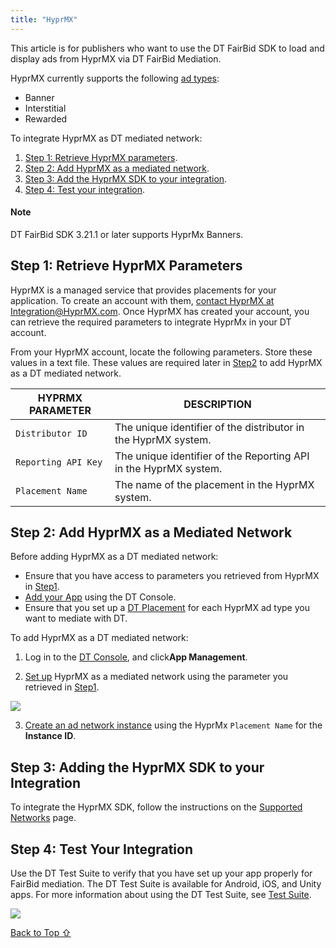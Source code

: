 ```yaml
---
title: "HyprMX"
---
```


This article is for publishers who want to use the DT FairBid SDK to load and display ads from HyprMX via DT FairBid Mediation.

HyprMX currently supports the following [ad types](https://developer.digitalturbine.com/hc/en-us/articles/360010915358-Ad-Types-and-Placement-ID):

* Banner
* Interstitial
* Rewarded

To integrate HyprMX as DT mediated network:

1. [Step 1: Retrieve HyprMX parameters](#h_01HMBM8WEBM2WXN4NDSC65XC51).
2. [Step 2: Add HyprMX as a mediated network](#h_01HMBMW7WQ5T73CWB3J56GETEV).
3. [Step 3: Add the HyprMX SDK to your integration](#h_01HMBMW7WQTXTTNNMYFPBHBZDQ).
4. [Step 4: Test your integration](#h_01JD5DNJE6HW9NFJRA9FY6JWZF).

#### Note

DT FairBid SDK 3.21.1 or later supports HyprMx Banners.

## Step 1: Retrieve HyprMX Parameters

HyprMX is a managed service that provides placements for your application. To create an account with them, [contact HyprMX at Integration@HyprMX.com](mailto:Integration@HyprMX.com). Once HyprMX has created your account, you can retrieve the required parameters to integrate HyprMx in your DT account.

From your HyprMX account, locate the following parameters. Store these values in a text file. These values are required later in [Step2](#h_01HMBMW7WQ5T73CWB3J56GETEV) to add HyprMX as a DT mediated network.

| HYPRMX PARAMETER    | DESCRIPTION                                                      |
| ------------------- | ---------------------------------------------------------------- |
| `Distributor ID`    | The unique identifier of the distributor in the HyprMX system.   |
| `Reporting API Key` | The unique identifier of the Reporting API in the HyprMX system. |
| `Placement Name`    | The name of the placement in the HyprMX system.                  |

## Step 2: Add HyprMX as a Mediated Network

Before adding HyprMX as a DT mediated network:

* Ensure that you have access to parameters you retrieved from HyprMX in [Step1](#h_01HMBM8WEBM2WXN4NDSC65XC51).
* [Add your App](https://developer.digitalturbine.com/hc/en-us/articles/14755391313308-Adding-an-App) using the DT Console.
* Ensure that you set up a [DT Placement](https://developer.digitalturbine.com/hc/en-us/articles/15005035293468-Setting-Up-Placements "Create a DT placement") for each HyprMX ad type you want to mediate with DT.

To add HyprMX as a DT mediated network:

1. Log in to the [DT Console](https://console.fyber.com/), and click**App Management**.

2) [Set up](https://developer.digitalturbine.com/hc/en-us/articles/15005016082972-Setting-Up-Mediated-Networks) HyprMX as a mediated network using the parameter you retrieved in [Step1](#h_01HMBM8WEBM2WXN4NDSC65XC51).

<Frame caption="HyprMx_2025-01-14_11-46-50.png">
  <img src="https://developer.digitalturbine.com/hc/article_attachments/17930900829596" />
</Frame>

3. [Create an ad network instance](https://developer.digitalturbine.com/hc/en-us/articles/15111147606428-Setting-Up-Instances) using the HyprMx `Placement Name` for the **Instance ID**.

## Step 3: Adding the HyprMX SDK to your Integration

To integrate the HyprMX SDK, follow the instructions on the [Supported Networks](https://developer.digitalturbine.com/hc/en-us/articles/360010077777-Supported-Networks) page.

## Step 4: Test Your Integration

Use the DT Test Suite to verify that you have set up your app properly for FairBid mediation. The DT Test Suite is available for Android, iOS, and Unity apps. For more information about using the DT Test Suite, see [Test Suite](https://developer.digitalturbine.com/hc/en-us/articles/16840582428316-Test-Suite "Using the DT Test Suite").

<Frame caption="DT Test Suite screen showing app is ready for mediation">
  <img src="https://developer.digitalturbine.com/hc/article_attachments/17017449557148" />
</Frame>

[Back to Top ⇧](#top)
